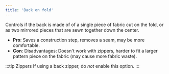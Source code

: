 ```yaml
---
title: 'Back on fold'
---
```


Controls if the back is made of of a single piece of fabric cut on the fold, or
as two mirrored pieces that are sewn together down the center.

- **Pro**: Saves a construction step, removes a seam, may be more comfortable.
- **Con**: Disadvantages: Doesn't work with zippers, harder to fit a larger
  pattern piece on the fabric (may cause more fabric waste).

:::tip Zippers
If using a back zipper, do _not_ enable this option.
:::
